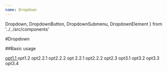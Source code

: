```yaml
---
name: Dropdown
---
```


  Dropdown,
  DropdownButton,
  DropdownSubmenu,
  DropdownElement
} from '../../src/components'

#Dropdown

<!-- ##Properties

<PropsTable of={Dropdown} /> -->

##Basic usage

<Playground>
  <Dropdown>
    <DropdownButton title="opt1">
      <DropdownElement>
        <a target="_blank" rel="noopener noreferrer" href="http://www.wp.pl/">
          opt1.1
        </a>
      </DropdownElement>
      <DropdownElement>opt1.2</DropdownElement>
    </DropdownButton>
    <DropdownButton title="opt2">
      <DropdownSubmenu title="opt2.1">
        <DropdownElement>opt2.2.1</DropdownElement>
        <DropdownElement>opt2.2.2</DropdownElement>
      </DropdownSubmenu>
      <DropdownSubmenu title="opt 2.2">
        <DropdownElement>opt 2.2.1</DropdownElement>
        <DropdownElement>opt2.2.2</DropdownElement>
      </DropdownSubmenu>
      <DropdownElement>opt2.3</DropdownElement>
    </DropdownButton>
    <DropdownButton title="opt3">
      <DropdownElement>opt3.1</DropdownElement>
      <DropdownElement>opt3.2</DropdownElement>
      <DropdownElement>opt3.3</DropdownElement>
      <DropdownElement>opt3.4</DropdownElement>
    </DropdownButton>
  </Dropdown>
</Playground>
